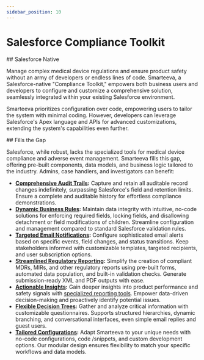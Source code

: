 ```yaml
---
sidebar_position: 10
---
```



# Salesforce Compliance Toolkit

<div className="docs-icon-heading">
  <Salesforce className="docs-icon" />
  ## Salesforce Native
</div>

Manage complex medical device regulations and ensure product safety without an army of developers or endless lines of code. Smarteeva, a Salesforce-native "Compliance Toolkit," empowers both business users and developers to configure and customize a comprehensive solution, seamlessly integrated within your existing Salesforce environment.

Smarteeva prioritizes configuration over code, empowering users to tailor the system with minimal coding. However, developers can leverage Salesforce's Apex language and APIs for advanced customizations, extending the system's capabilities even further.

<div className="docs-icon-heading">
  <Fill className="docs-icon" />
  ## Fills the Gap
</div>

Salesforce, while robust, lacks the specialized tools for medical device compliance and adverse event management. Smarteeva fills this gap, offering pre-built components, data models, and business logic tailored to the industry. Admins, case handlers, and investigators can benefit:

- **[Comprehensive Audit Trails](./automated-audit-trails.mdx):** Capture and retain all auditable record changes indefinitely, surpassing Salesforce's field and retention limits. Ensure a complete and auditable history for effortless compliance demonstrations.
- **[Dynamic Business Rules](./dynamic-business-rules.mdx):** Maintain data integrity with intuitive, no-code solutions for enforcing required fields, locking fields, and disallowing detachment or field modifications of children. Streamline configuration and management compared to standard Salesforce validation rules.
- **[Targeted Email Notifications](./targeted-email-notifications.mdx):** Configure sophisticated email alerts based on specific events, field changes, and status transitions. Keep stakeholders informed with customizable templates, targeted recipients, and user subscription options.
- **[Streamlined Regulatory Reporting](./streamlined-report-generation.mdx):** Simplify the creation of compliant MDRs, MIRs, and other regulatory reports using pre-built forms, automated data population, and built-in validation checks. Generate submission-ready XML and PDF outputs with ease.
- **[Actionable Insights](./insightful-data-analysis.mdx):** Gain deeper insights into product performance and safety signals with [specialized reporting tools](/docs/packages/cap/reference/meaningful-data-change-reports). Empower data-driven decision-making and proactively identify potential issues.
- **[Flexible Decision Trees](./flexible-decision-trees.mdx):** Gather and analyze critical information with customizable questionnaires. Supports structured hierarchies, dynamic branching, and conversational interfaces, even simple email replies and guest users.
- **[Tailored Configurations](./tailored-configurations.mdx):** Adapt Smarteeva to your unique needs with no-code configurations, code /snippets, and custom development options. Our modular design ensures flexibility to match your specific workflows and data models.
